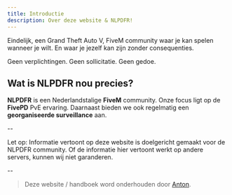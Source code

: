 ```yaml
---
title: Introductie
description: Over deze website & NLPDFR!
---
```


Eindelijk, een Grand Theft Auto V, FiveM community waar je kan spelen wanneer je wilt. En waar je jezelf kan zijn zonder consequenties.

Geen verplichtingen. Geen sollicitatie. Geen gedoe.

## Wat is NLPDFR nou precies?

**NLPDFR** is een Nederlandstalige **FiveM** community. Onze focus ligt op de **FivePD** PvE ervaring. Daarnaast bieden we ook regelmatig een **georganiseerde surveillance** aan.


--

Let op: Informatie vertoont op deze website is doelgericht gemaakt voor de NLPDFR community. Of de informatie hier vertoont werkt op andere servers, kunnen wij niet garanderen. 

--

> Deze website / handboek word onderhouden door [Anton](https://github.com/AntonNLPDFR). 